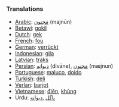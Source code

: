 ===Translations===
*[[Arabic]]: [[مَجنون]] (majnūn)
*[[Betawi]]: [[gokil]]
*[[Dutch]]: [[gek]]
*[[French]]: [[fou]]
*[[German]]: [[verrückt]]
*[[Indonesian]]: [[gila]]
*[[Latvian]]: [[traks]]
*[[Persian]]: [[ديوانِه]] (divāne),  [[مَجنون]] (mæjnun)
*[[Portuguese]]: [[maluco]], [[doido]]
*[[Turkish]]: [[deli]]
*[[Verlan]]: [[barjot]]
*[[Vietnamese]]: [[điên]], [[khùng]]
*Urdu: [[پاگل]] ,[[دیوانه]]